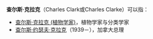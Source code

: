 '''查尔斯·克拉克'''（Charles Clark或Charles Clarke）可以指：

*[[查尔斯·克拉克_(植物学家)|查尔斯·克拉克 (植物学家)]]，植物学家与分类学家
*[[查尔斯·约瑟夫·克拉克|查尔斯·约瑟夫·克拉克]]（1939－），加拿大总理

{{Disambiguation|Cat=六字人名譯名消歧義}}